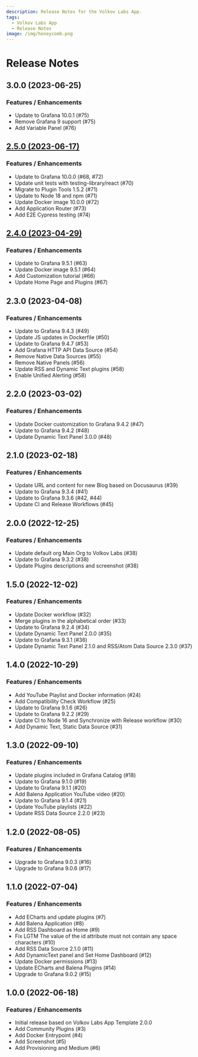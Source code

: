 ```yaml
---
description: Release Notes for the Volkov Labs App.
tags:
  - Volkov Labs App
  - Release Notes
image: /img/honeycomb.png
---
```


# Release Notes

## 3.0.0 (2023-06-25)

### Features / Enhancements

- Update to Grafana 10.0.1 (#75)
- Remove Grafana 9 support (#75)
- Add Variable Panel (#76)

## [2.5.0 (2023-06-17)](/blog/volkovlabs-app-2.5.0-20230617/)

### Features / Enhancements

- Update to Grafana 10.0.0 (#68, #72)
- Update unit tests with testing-library/react (#70)
- Migrate to Plugin Tools 1.5.2 (#71)
- Update to Node 18 and npm (#71)
- Update Docker image 10.0.0 (#72)
- Add Application Router (#73)
- Add E2E Cypress testing (#74)

## [2.4.0 (2023-04-29)](/blog/volkovlabs-app-2.4.0-20230430/)

### Features / Enhancements

- Update to Grafana 9.5.1 (#63)
- Update Docker image 9.5.1 (#64)
- Add Customization tutorial (#66)
- Update Home Page and Plugins (#67)

## 2.3.0 (2023-04-08)

### Features / Enhancements

- Update to Grafana 9.4.3 (#49)
- Update JS updates in Dockerfile (#50)
- Update to Grafana 9.4.7 (#53)
- Add Grafana HTTP API Data Source (#54)
- Remove Native Data Sources (#55)
- Remove Native Panels (#56)
- Update RSS and Dynamic Text plugins (#58)
- Enable Unified Alerting (#58)

## 2.2.0 (2023-03-02)

### Features / Enhancements

- Update Docker customization to Grafana 9.4.2 (#47)
- Update to Grafana 9.4.2 (#48)
- Update Dynamic Text Panel 3.0.0 (#48)

## 2.1.0 (2023-02-18)

### Features / Enhancements

- Update URL and content for new Blog based on Docusaurus (#39)
- Update to Grafana 9.3.4 (#41)
- Update to Grafana 9.3.6 (#42, #44)
- Update CI and Release Workflows (#45)

## 2.0.0 (2022-12-25)

### Features / Enhancements

- Update default org Main Org to Volkov Labs (#38)
- Update to Grafana 9.3.2 (#38)
- Update Plugins descriptions and screenshot (#38)

## 1.5.0 (2022-12-02)

### Features / Enhancements

- Update Docker workflow (#32)
- Merge plugins in the alphabetical order (#33)
- Update to Grafana 9.2.4 (#34)
- Update Dynamic Text Panel 2.0.0 (#35)
- Update to Grafana 9.3.1 (#36)
- Update Dynamic Text Panel 2.1.0 and RSS/Atom Data Source 2.3.0 (#37)

## 1.4.0 (2022-10-29)

### Features / Enhancements

- Add YouTube Playlist and Docker information (#24)
- Add Compatibility Check Workflow (#25)
- Update to Grafana 9.1.6 (#26)
- Update to Grafana 9.2.2 (#29)
- Update CI to Node 16 and Synchronize with Release workflow (#30)
- Add Dynamic Text, Static Data Source (#31)

## 1.3.0 (2022-09-10)

### Features / Enhancements

- Update plugins included in Grafana Catalog (#18)
- Update to Grafana 9.1.0 (#19)
- Update to Grafana 9.1.1 (#20)
- Add Balena Application YouTube video (#20)
- Update to Grafana 9.1.4 (#21)
- Update YouTube playlists (#22)
- Update RSS Data Source 2.2.0 (#23)

## 1.2.0 (2022-08-05)

### Features / Enhancements

- Upgrade to Grafana 9.0.3 (#16)
- Upgrade to Grafana 9.0.6 (#17)

## 1.1.0 (2022-07-04)

### Features / Enhancements

- Add ECharts and update plugins (#7)
- Add Balena Application (#8)
- Add RSS Dashboard as Home (#9)
- Fix LGTM The value of the id attribute must not contain any space characters (#10)
- Add RSS Data Source 2.1.0 (#11)
- Add DynamicText panel and Set Home Dashboard (#12)
- Update Docker permissions (#13)
- Update ECharts and Balena Plugins (#14)
- Upgrade to Grafana 9.0.2 (#15)

## 1.0.0 (2022-06-18)

### Features / Enhancements

- Initial release based on Volkov Labs App Template 2.0.0
- Add Community Plugins (#3)
- Add Docker Entrypoint (#4)
- Add Screenshot (#5)
- Add Provisioning and Medium (#6)
